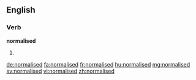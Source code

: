==English==

===Verb===
'''normalised'''

# {{en-past of|normalise}}

[[de:normalised]]
[[fa:normalised]]
[[fr:normalised]]
[[hu:normalised]]
[[mg:normalised]]
[[sv:normalised]]
[[vi:normalised]]
[[zh:normalised]]